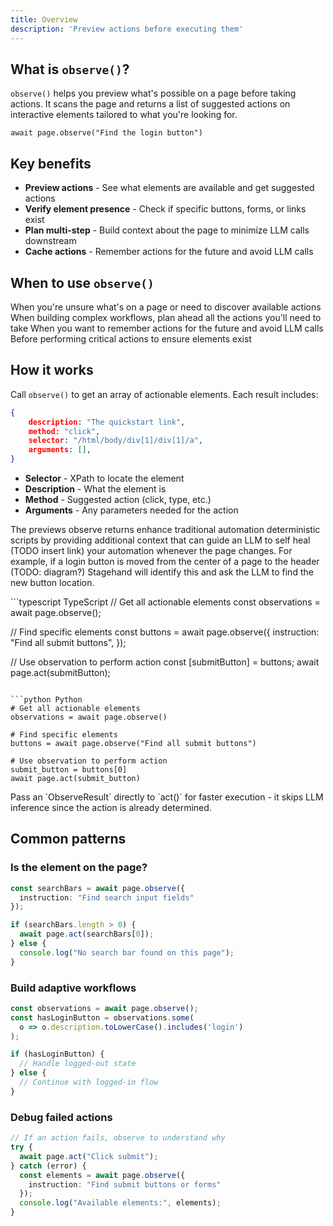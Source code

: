 ```yaml
---
title: Overview
description: 'Preview actions before executing them'
---
```


## What is `observe()`?

`observe()` helps you preview what's possible on a page before taking actions. It scans the page and returns a list of suggested actions on interactive elements tailored to what you're looking for.

```
await page.observe("Find the login button")
```

## Key benefits

- **Preview actions** - See what elements are available and get suggested actions
- **Verify element presence** - Check if specific buttons, forms, or links exist
- **Plan multi-step** - Build context about the page to minimize LLM calls downstream
- **Cache actions** - Remember actions for the future and avoid LLM calls

## When to use `observe()`

<CardGroup cols={2}>
  <Card title="Explore" icon="compass" href="/basics/observe/overview#is-the-element-on-the-page%3F">
    When you're unsure what's on a page or need to discover available actions
  </Card>
  <Card title="Plan" icon="map">
    When building complex workflows, plan ahead all the actions you'll need to take
  </Card>
  <Card title="Cache" icon="database">
    When you want to remember actions for the future and avoid LLM calls
  </Card>
    <Card title="Validate" icon="check">
    Before performing critical actions to ensure elements exist
  </Card>
</CardGroup>

## How it works

Call `observe()` to get an array of actionable elements. Each result includes:
```json
{
	description: "The quickstart link",
	method: "click",
	selector: "/html/body/div[1]/div[1]/a",
	arguments: [],
}
```
- **Selector** - XPath to locate the element
- **Description** - What the element is
- **Method** - Suggested action (click, type, etc.)
- **Arguments** - Any parameters needed for the action

The previews observe returns enhance traditional automation deterministic scripts by providing additional context that can guide an LLM to self heal (TODO insert link) your automation whenever the page changes.
For example, if a login button is moved from the center of a page to the header (TODO: diagram?) Stagehand will identify this and ask the LLM to find the new button location.




<CodeGroup>
```typescript TypeScript
// Get all actionable elements
const observations = await page.observe();

// Find specific elements
const buttons = await page.observe({
  instruction: "Find all submit buttons",
});

// Use observation to perform action
const [submitButton] = buttons;
await page.act(submitButton);
```

```python Python
# Get all actionable elements
observations = await page.observe()

# Find specific elements
buttons = await page.observe("Find all submit buttons")

# Use observation to perform action
submit_button = buttons[0]
await page.act(submit_button)
```
</CodeGroup>

<Tip>
Pass an `ObserveResult` directly to `act()` for faster execution - it skips LLM inference since the action is already determined.
</Tip>

## Common patterns

### Is the element on the page?
```typescript
const searchBars = await page.observe({
  instruction: "Find search input fields"
});

if (searchBars.length > 0) {
  await page.act(searchBars[0]);
} else {
  console.log("No search bar found on this page");
}
```

### Build adaptive workflows
```typescript
const observations = await page.observe();
const hasLoginButton = observations.some(
  o => o.description.toLowerCase().includes('login')
);

if (hasLoginButton) {
  // Handle logged-out state
} else {
  // Continue with logged-in flow
}
```

### Debug failed actions
```typescript
// If an action fails, observe to understand why
try {
  await page.act("Click submit");
} catch (error) {
  const elements = await page.observe({
    instruction: "Find submit buttons or forms"
  });
  console.log("Available elements:", elements);
}
```